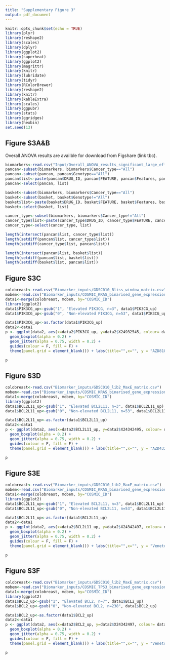 ```yaml
---
title: "Supplementary Figure 3"
output: pdf_document
---
```


```r
knitr::opts_chunk$set(echo = TRUE)
library(plyr)
library(reshape2)
library(scales)
library(dplyr)
library(ggplot2)
library(superheat)
library(ggplot2)
library(magrittr)
library(knitr)
library(lubridate)
library(tidyr)
library(RColorBrewer)
library(reshape2)
library(knitr)
library(kableExtra)
library(scales)
library(ggpubr)
library(stats)
library(ggridges)
library(hexbin)
set.seed(13)
```


## Figure S3A&B
Overall ANOVA results are availble for download from Figshare (link tbc).
```r
biomarkers<-read.csv("Input/Overall_ANOVA_results_significant_large_effect_10_FDR_cutoff.csv")
pancan<-subset(biomarkers, biomarkers$Cancer_type=="All")
pancan<-subset(pancan, pancan$Genotype=="All")
pancan$list<-paste(pancan$DRUG_ID, pancan$FEATURE, pancan$Features, pancan$Input, sep="_")
pancan<-select(pancan, list)

basket<-subset(biomarkers, biomarkers$Cancer_type=="All")
basket<-subset(basket, basket$Genotype!="All")
basket$list<-paste(basket$DRUG_ID, basket$FEATURE, basket$Features, basket$Input, sep="_")
basket<-select(basket, list)

cancer_type<-subset(biomarkers, biomarkers$Cancer_type!="All")
cancer_type$list<-paste(cancer_type$DRUG_ID, cancer_type$FEATURE, cancer_type$Features, cancer_type$Input, sep="_")
cancer_type<-select(cancer_type, list)

length(intersect(pancan$list, cancer_type$list))
length(setdiff(pancan$list, cancer_type$list))
length(setdiff(cancer_type$list, pancan$list))

length(intersect(pancan$list, basket$list))
length(setdiff(pancan$list, basket$list))
length(setdiff(basket$list, pancan$list))
```

## Figure S3C
```r
colobreast<-read.csv("Biomarker_inputs/GDSC010_Bliss_window_matrix.csv")
mobem<-read.csv("Biomarker_inputs/COSMIC_KRAS_binarised_gene_expression_subset.csv")
data1<-merge(colobreast, mobem, by="COSMIC_ID")
library(ggplot2)
data1$PIK3CG_up<-gsub("1", "Elevated PIK3CG, n=3", data1$PIK3CG_up)
data1$PIK3CG_up<-gsub("0", "Non-elevated PIK3CG, n=53", data1$PIK3CG_up)

data1$PIK3CG_up<-as.factor(data1$PIK3CG_up)
data2<-data1
p <- ggplot(data2, aes(x=data2$PIK3CG_up, y=data2$X24932545, colour= data2$PIK3CG_up, fill=data2$PIK3CG_up)) + theme_bw() +
  geom_boxplot(alpha = 0.2) +
  geom_jitter(alpha = 0.75, width = 0.2) +
  guides(colour = F, fill = F) +
  theme(panel.grid = element_blank()) + labs(title="",x="", y = "AZD8186 + palbociclib Bliss window") + theme(text = element_text(size = 18))

p

```

## Figure S3D
```r
colobreast<-read.csv("Biomarker_inputs/GDSC010_lib2_MaxE_matrix.csv")
mobem<-read.csv("Biomarker_inputs/COSMIC_KRAS_binarised_gene_expression_subset.csv")
data1<-merge(colobreast, mobem, by="COSMIC_ID")
library(ggplot2)
data1$BCL2L11_up<-gsub("1", "Elevated BCL2L11, n=3", data1$BCL2L11_up)
data1$BCL2L11_up<-gsub("0", "Non-elevated BCL2L11, n=53", data1$BCL2L11_up)

data1$BCL2L11_up<-as.factor(data1$BCL2L11_up)
data2<-data1
p <- ggplot(data2, aes(x=data2$BCL2L11_up, y=data2$X24342495, colour= data2$BCL2L11_up, fill=data2$BCL2L11_up)) + theme_bw() +
  geom_boxplot(alpha = 0.2) +
  geom_jitter(alpha = 0.75, width = 0.2) +
  guides(colour = F, fill = F) +
  theme(panel.grid = element_blank()) + labs(title="",x="", y = "AZD4320 Emax") + theme(text = element_text(size = 18))

p
```

## Figure S3E
```r
colobreast<-read.csv("Biomarker_inputs/GDSC010_lib2_MaxE_matrix.csv")
mobem<-read.csv("Biomarker_inputs/COSMIC_KRAS_binarised_gene_expression_subset.csv")
data1<-merge(colobreast, mobem, by="COSMIC_ID")
library(ggplot2)
data1$BCL2L11_up<-gsub("1", "Elevated BCL2L11, n=3", data1$BCL2L11_up)
data1$BCL2L11_up<-gsub("0", "Non-elevated BCL2L11, n=53", data1$BCL2L11_up)

data1$BCL2L11_up<-as.factor(data1$BCL2L11_up)
data2<-data1
p <- ggplot(data2, aes(x=data2$BCL2L11_up, y=data2$X24342497, colour= data2$BCL2L11_up, fill=data2$BCL2L11_up)) + theme_bw() +
  geom_boxplot(alpha = 0.2) +
  geom_jitter(alpha = 0.75, width = 0.2) +
  guides(colour = F, fill = F) +
  theme(panel.grid = element_blank()) + labs(title="",x="", y = "Venetoclax Emax") + theme(text = element_text(size = 18))

p

```

## Figure S3F
```r
colobreast<-read.csv("Biomarker_inputs/GDSC010_lib2_MaxE_matrix.csv")
mobem<-read.csv("Biomarker_inputs/COSMIC_TP53_binarised_gene_expression_subset.csv")
data1<-merge(colobreast, mobem, by="COSMIC_ID")
library(ggplot2)
data1$BCL2_up<-gsub("1", "Elevated BCL2, n=7", data1$BCL2_up)
data1$BCL2_up<-gsub("0", "Non-elevated BCL2, n=238", data1$BCL2_up)

data1$BCL2_up<-as.factor(data1$BCL2_up)
data2<-data1
p <- ggplot(data2, aes(x=data2$BCL2_up, y=data2$X24342497, colour= data2$BCL2_up, fill=data2$BCL2_up)) + theme_bw() +
  geom_boxplot(alpha = 0.2) +
  geom_jitter(alpha = 0.75, width = 0.2) +
  guides(colour = F, fill = F) +
  theme(panel.grid = element_blank()) + labs(title="",x="", y = "Venetoclax Emax") + theme(text = element_text(size = 18))

p
```


